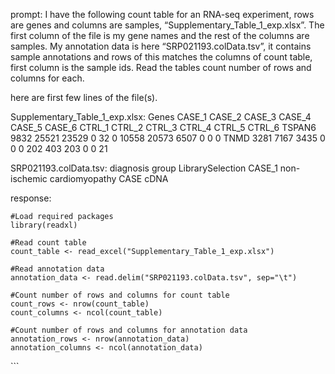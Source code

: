 prompt:
I have the following count table for an RNA-seq experiment, rows are genes and columns are samples, "Supplementary_Table_1_exp.xlsx". The first column of the file is my gene names and the rest of the columns are samples. My annotation data is here  "SRP021193.colData.tsv", it contains sample annotations and rows of this matches the columns of count table, first column is the sample ids. Read the tables count number of rows and columns for each.

here are first few lines of the file(s).

Supplementary_Table_1_exp.xlsx:
Genes	CASE_1	CASE_2	CASE_3	CASE_4	CASE_5	CASE_6	CTRL_1	CTRL_2	CTRL_3	CTRL_4	CTRL_5	CTRL_6
TSPAN6	9832	25521	23529	0	32	0	10558	20573	6507	0	0	 0
TNMD	3281	 7167	 3435	0	 0	0	  202	  403	 203	0	0	21


SRP021193.colData.tsv:
	diagnosis	group	LibrarySelection
CASE_1	non-ischemic cardiomyopathy	CASE	cDNA


response:
```
#Load required packages
library(readxl)

#Read count table
count_table <- read_excel("Supplementary_Table_1_exp.xlsx")

#Read annotation data
annotation_data <- read.delim("SRP021193.colData.tsv", sep="\t")

#Count number of rows and columns for count table
count_rows <- nrow(count_table)
count_columns <- ncol(count_table)

#Count number of rows and columns for annotation data
annotation_rows <- nrow(annotation_data)
annotation_columns <- ncol(annotation_data)
```
```
